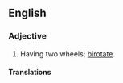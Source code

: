 ==English==

===Adjective===
{{en-adj|pos=[[two]]-[[wheeled]]|-}}

# Having two wheels; [[birotate]].

====Translations====
{{trans-see|birotate}}